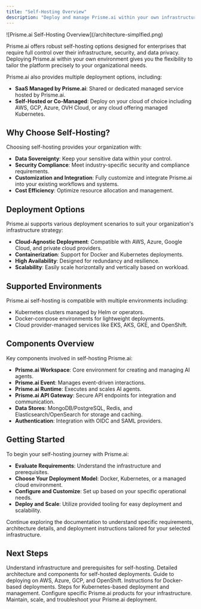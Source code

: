 ```yaml
---
title: "Self-Hosting Overview"
description: "Deploy and manage Prisme.ai within your own infrastructure."
---
```


<Frame>
  ![Prisme.ai Self-Hosting Overview](/architecture-simplfied.png)
</Frame>

Prisme.ai offers robust self-hosting options designed for enterprises that require full control over their infrastructure, security, and data privacy. Deploying Prisme.ai within your own environment gives you the flexibility to tailor the platform precisely to your organizational needs.

Prisme.ai also provides multiple deployment options, including:

- **SaaS Managed by Prisme.ai**: Shared or dedicated managed service hosted by Prisme.ai.
- **Self-Hosted or Co-Managed**: Deploy on your cloud of choice including AWS, GCP, Azure, OVH Cloud, or any cloud offering managed Kubernetes.

## Why Choose Self-Hosting?

Choosing self-hosting provides your organization with:

- **Data Sovereignty**: Keep your sensitive data within your control.
- **Security Compliance**: Meet industry-specific security and compliance requirements.
- **Customization and Integration**: Fully customize and integrate Prisme.ai into your existing workflows and systems.
- **Cost Efficiency**: Optimize resource allocation and management.

## Deployment Options

Prisme.ai supports various deployment scenarios to suit your organization's infrastructure strategy:

- **Cloud-Agnostic Deployment**: Compatible with AWS, Azure, Google Cloud, and private cloud providers.
- **Containerization**: Support for Docker and Kubernetes deployments.
- **High Availability**: Designed for redundancy and resilience.
- **Scalability**: Easily scale horizontally and vertically based on workload.

## Supported Environments

Prisme.ai self-hosting is compatible with multiple environments including:

- Kubernetes clusters managed by Helm or operators.
- Docker-compose environments for lightweight deployments.
- Cloud provider-managed services like EKS, AKS, GKE, and OpenShift.

## Components Overview

Key components involved in self-hosting Prisme.ai:

- **Prisme.ai Workspace**: Core environment for creating and managing AI agents.
- **Prisme.ai Event**: Manages event-driven interactions.
- **Prisme.ai Runtime**: Executes and scales AI agents.
- **Prisme.ai API Gateway**: Secure API endpoints for integration and communication.
- **Data Stores**: MongoDB/PostgreSQL, Redis, and Elasticsearch/OpenSearch for storage and caching.
- **Authentication**: Integration with OIDC and SAML providers.

## Getting Started

To begin your self-hosting journey with Prisme.ai:

- **Evaluate Requirements**: Understand the infrastructure and prerequisites.
- **Choose Your Deployment Model**: Docker, Kubernetes, or a managed cloud environment.
- **Configure and Customize**: Set up based on your specific operational needs.
- **Deploy and Scale**: Utilize provided tooling for easy deployment and scalability.

Continue exploring the documentation to understand specific requirements, architecture details, and deployment instructions tailored for your selected infrastructure.

## Next Steps

<CardGroup cols={2}>
  <Card title="Requirements" icon="clipboard-check" href="/self-hosting/requirements">
    Understand infrastructure and prerequisites for self-hosting.
  </Card>
  <Card title="Architecture" icon="sitemap" href="/self-hosting/architecture">
    Detailed architecture and components for self-hosted deployments.
  </Card>
  <Card title="Cloud Providers" icon="cloud" href="/self-hosting/cloud/aws">
    Guide to deploying on AWS, Azure, GCP, and OpenShift.
  </Card>
  <Card title="Docker Deployment" icon="docker" href="/self-hosting/kubernetes/docker">
    Instructions for Docker-based deployments.
  </Card>
  <Card title="Kubernetes Deployment" icon="kubernetes" href="/self-hosting/kubernetes/helm">
    Steps for Kubernetes-based deployment and management.
  </Card>
  <Card title="Products Configuration" icon="cogs" href="/self-hosting/configuration/ai-securechat">
    Configure specific Prisme.ai products for your infrastructure.
  </Card>
  <Card title="Operations" icon="tools" href="/self-hosting/operations/updates">
    Maintain, scale, and troubleshoot your Prisme.ai deployment.
  </Card>
</CardGroup>